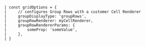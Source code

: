```
| const gridOptions = {
|     // configures Group Rows with a customer Cell Renderer
|     groupDisplayType: 'groupRows', 
|     groupRowRenderer: myCellRenderer,
|     groupRowRendererParams: {
|         someProp: 'someValue',
|     },
| }
```
